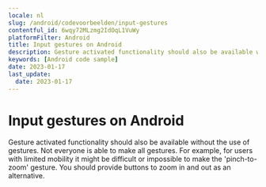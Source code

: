 ```yaml
---
locale: nl
slug: /android/codevoorbeelden/input-gestures
contentful_id: 6wqy72MLzmg2IdOqL1VuWy
platformFilter: Android
title: Input gestures on Android
description: Gesture activated functionality should also be available without the use of gestures.
keywords: [Android code sample]
date: 2023-01-17
last_update:
  date: 2023-01-17
---
```


# Input gestures on Android

Gesture activated functionality should also be available without the use of gestures. Not everyone is able to make all gestures. For example, for users with limited mobility it might be difficult or impossible to make the 'pinch-to-zoom' gesture. You should provide buttons to zoom in and out as an alternative.

<CodeSample id="input-gestures" locale="nl" platform="android"/>
